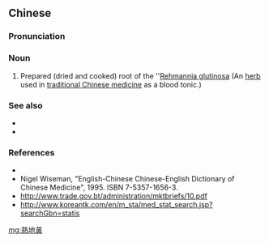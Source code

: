 {{also|熟地黄}}
==Chinese==
{{zh-forms|s=熟地黄}}

===Pronunciation===
{{zh-pron
|m=熟dìhuáng
|cat=n
}}

===Noun===
{{zh-noun}}

# Prepared (dried and cooked) root of the ''[[Rehmannia glutinosa]] (An [[herb]] used in [[traditional Chinese medicine]] as a blood tonic.)

===See also===
* {{zh-l|補益藥}}
* {{zh-l|藥材}}

===References===
* {{pedialite|熟地黃|lang=zh}}
* Nigel Wiseman, "English-Chinese Chinese-English Dictionary of Chinese Medicine", 1995. ISBN 7-5357-1656-3.
* http://www.trade.gov.bt/administration/mktbriefs/10.pdf
* http://www.koreantk.com/en/m_sta/med_stat_search.jsp?searchGbn=statis

[[mg:熟地黃]]